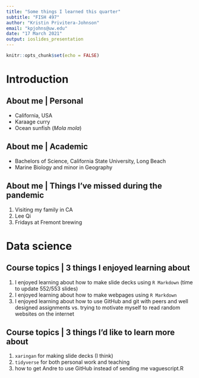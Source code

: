 ```yaml
---
title: "Some things I learned this quarter"
subtitle: "FISH 497"
author: "Kristin Privitera-Johnson"
email: "kpjohns@uw.edu"
date: "17 March 2021"
output: ioslides_presentation
---
```


```r
knitr::opts_chunk$set(echo = FALSE)
```

# Introduction

## About me | Personal

- California, USA
- Karaage curry
- Ocean sunfish (*Mola mola*)

## About me | Academic

- Bachelors of Science, California State University, Long Beach
- Marine Biology and minor in Geography

## About me | Things I've missed during the pandemic

1) Visiting my family in CA
2) Lee Qi
3) Fridays at Fremont brewing

# Data science

## Course topics | 3 things I enjoyed learning about

1) I enjoyed learning about how to make slide decks using `R Markdown` (time to update 552/553 slides)
2) I enjoyed learning about how to make webpages using `R Markdown`
3) I enjoyed learning about how to use GitHub and git with peers and well designed assignments vs. trying to motivate myself to read random websites on the internet

## Course topics | 3 things I'd like to learn more about

1) `xaringan` for making slide decks (I think)
2) `tidyverse` for both personal work and teaching
3) how to get Andre to use GitHub instead of sending me vaguescript.R

## {data-background=mola3.jpg data-background-size=cover}
